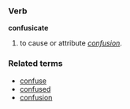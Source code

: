 ===Verb===
'''confusicate'''

# to cause or attribute ''[[confusion]]''.


===Related terms===
*[[confuse]]
*[[confused]]
*[[confusion]]